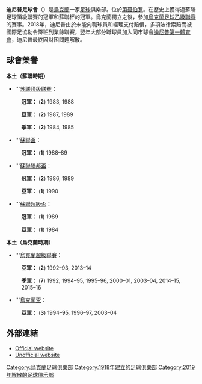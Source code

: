 {{noteTA
|G1=football
|G2=UEFA
|1=zh-hans:第聂伯罗;zh-hk:迪尼普;zh-hant:第聶伯羅;zh-tw:聶伯城
}}
{{Infobox football club
| clubname  = 迪尼普<br />Dnipro
| image     = 
| fullname  = Football Club Dnipro
| nickname  = ''Warriors of light''
| founded   = {{Start date and age|1918}}
| dissolved = 2019
| ground    = [[Dnipro_Arena|Dnipro Arena]]
| capacity  = 31,003
| chairman  = Andriy Stetsenko
| manager   = [[Dmytro_Mykhaylenko|Dmytro Mykhaylenko]]
| league    = [[烏克蘭業餘足球聯賽|烏克蘭業餘足球聯賽]]
| season    = 2018–19
| position  = 第 3 組，第 8 位
| pattern_sh1=_zenit11H
| pattern_b1=_nikevwhite
| pattern_so1=_dnipro1112h
| leftarm1=00bfff
| body1=00bfff
| rightarm1=00bfff
| shorts1=00bfff
| socks1=00bfff
| pattern_b2=_trabzonspor0910a
| pattern_sh2=_ned10a
| pattern_so2=_caen1011A
| leftarm2=ffffff
| body2=ffffff
| rightarm2=ffffff
| shorts2=ffffff
| socks2=ffffff
| pattern_la3=_brest1011t
| pattern_b3=_brest1011t
| pattern_ra3=_brest1011t
| pattern_sh3=_dnipro1112h
| pattern_so3=_dnipro1112h
| leftarm3=00bfff
| body3=73C2FB
| rightarm3=00bfff
| shorts3=ffffff
| socks3=00bfff
}}
'''迪尼普足球會'''（{{lang-en|'''FC Dnipro'''}}）是[[烏克蘭|烏克蘭]]一家[[足球|足球]]俱樂部。位於[[第聂伯罗|第聂伯罗]]。在歷史上獲得過蘇聯足球頂級聯賽的冠軍和蘇聯杯的冠軍。烏克蘭獨立之後，參加[[烏克蘭足球乙級聯賽|烏克蘭足球乙級聯賽]]的賽事。2018年，迪尼普由於未能向職球員和經理支付賠償，多項法律索賠而被國際足協勒令降班到業餘聯賽，翌年大部分職球員加入同市球會[[迪尼普第一體育會|迪尼普第一體育會]]，迪尼普最終因財困問題解散。

==球會榮譽==
'''本土（蘇聯時期）'''
* '''[[苏联顶级足球联赛|苏联顶级联赛]]：
:{{Gold1}} '''冠軍：''' ('''2''') 1983, 1988
:{{silver2}} '''亞軍：''' ('''2''') 1987, 1989
:{{bronze3}} '''季軍：''' ('''2''') 1984, 1985
* '''[[蘇聯盃|蘇聯盃]]：
:{{Gold1}} '''冠軍：''' ('''1''') 1988–89
* '''[[蘇聯聯邦盃|蘇聯聯邦盃]]：
:{{Gold1}} '''冠軍：''' ('''2''') 1986, 1989
:{{silver2}} '''亞軍：''' ('''1''') 1990
* '''[[蘇聯超級盃|蘇聯超級盃]]：
:{{Gold1}} '''冠軍：''' ('''1''') 1989
:{{silver2}} '''亞軍：''' ('''1''') 1984

'''本土（烏克蘭時期）'''

* '''[[烏克蘭足球超級聯賽|烏克蘭超級聯賽]]：
:{{silver2}} '''亞軍：''' ('''2''') 1992–93, 2013–14
:{{bronze3}} '''季軍：''' ('''7''') 1992, 1994–95, 1995–96, 2000–01, 2003–04, 2014–15, 2015–16
* '''[[烏克蘭盃|烏克蘭盃]]：
:{{silver2}} '''亞軍：''' ('''3''') 1994–95, 1996–97, 2003–04

==外部連結==
*[http://www.fcdnipro.ua/ Official website] {{Wayback|url=http://www.fcdnipro.ua/ |date=20110224014941 }}
*[https://web.archive.org/web/20111224165205/http://dniprozone.com/en Unofficial website]

{{足球俱樂部小作品}}
{{烏克蘭超級足球聯賽}}

[[Category:烏克蘭足球俱樂部|Category:烏克蘭足球俱樂部]]
[[Category:1918年建立的足球俱樂部|Category:1918年建立的足球俱樂部]]
[[Category:2019年解散的足球俱乐部|Category:2019年解散的足球俱乐部]]